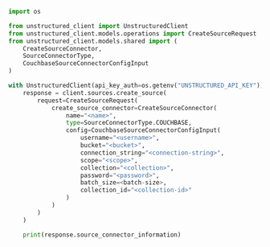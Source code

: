 ```python Python SDK
import os

from unstructured_client import UnstructuredClient
from unstructured_client.models.operations import CreateSourceRequest
from unstructured_client.models.shared import (
    CreateSourceConnector,
    SourceConnectorType,
    CouchbaseSourceConnectorConfigInput
)

with UnstructuredClient(api_key_auth=os.getenv("UNSTRUCTURED_API_KEY")) as client:
    response = client.sources.create_source(
        request=CreateSourceRequest(
            create_source_connector=CreateSourceConnector(
                name="<name>",
                type=SourceConnectorType.COUCHBASE,
                config=CouchbaseSourceConnectorConfigInput(
                    username="<username>",
                    bucket="<bucket>",
                    connection_string="<connection-string>",
                    scope="<scope>",
                    collection="<collection>",
                    password="<password>",
                    batch_size=<batch-size>,
                    collection_id="<collection-id>" 
                )
            )
        )
    )

    print(response.source_connector_information)
```